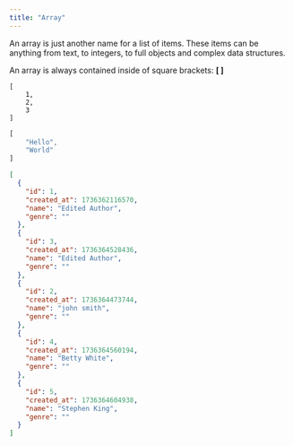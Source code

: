 ```yaml
---
title: "Array"
---
```


An array is just another name for a list of items. These items can be anything from text, to integers, to full objects and complex data structures.

An array is always contained inside of square brackets: **\[ ]**

```
[
    1,
    2,
    3
]
```

```javascript
[
    "Hello",
    "World"
]
```

```json
[
  {
    "id": 1,
    "created_at": 1736362116570,
    "name": "Edited Author",
    "genre": ""
  },
  {
    "id": 3,
    "created_at": 1736364528436,
    "name": "Edited Author",
    "genre": ""
  },
  {
    "id": 2,
    "created_at": 1736364473744,
    "name": "john smith",
    "genre": ""
  },
  {
    "id": 4,
    "created_at": 1736364560194,
    "name": "Betty White",
    "genre": ""
  },
  {
    "id": 5,
    "created_at": 1736364604938,
    "name": "Stephen King",
    "genre": ""
  }
]
```


